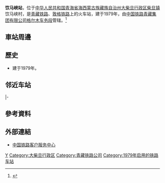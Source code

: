 {{Infobox China railway station
|车站名称 = 饮马峡站
|图片 = 
|图片介绍 = 
|车站拼音 = Yinmaxia
|英文名称 = Yinmaxia Railway Station
|车站代码 = 43766<ref>{{cite book|title=中华人民共和国铁路车站代码（GB/T 10302-2010）|publisher=中国标准出版社|year=2010|isbn=155066140495|ignore-isbn-error=true|pages=44}}</ref>
|电报码 = YRO
|拼音码 = YMX
|车站地址 = [[青海省|青海省]][[海西蒙古族藏族自治州|海西蒙古族藏族自治州]][[大柴旦行政区|大柴旦行政区]][[柴旦镇|柴旦镇]]饮马峡村
|坐标 = {{coord|37.322499|N|95.869923|E|display=inline,title}}
|归属 = [[青藏集团|青藏集团]][[格尔木车务段|格尔木车务段]]
|线路 = [[青藏铁路|青藏铁路]]、[[敦格铁路|敦格铁路]]
|车站等级 = [[四等站_(中铁)|四等站]]
|月台数目 = 
|股道数目 = 
}}
'''饮马峡站'''，位于[[中华人民共和国|中华人民共和国]][[青海省|青海省]][[海西蒙古族藏族自治州|海西蒙古族藏族自治州]][[大柴旦行政区|大柴旦行政区]][[柴旦镇|柴旦镇]]饮马峡村，是[[青藏铁路|青藏铁路]]、[[敦格铁路|敦格铁路]]上的火车站，建于1979年，由[[中国铁路青藏集团有限公司|中国铁路青藏集团有限公司]][[格尔木车务段|格尔木车务段]]管辖。<ref>{{Cite web |url=http://search.huochepiao.com/huochezhan/jieshao/3427.htm |title=饮马峡火车站介绍 |access-date=2018-02-09 |archive-date=2021-04-27 |archive-url=https://web.archive.org/web/20210427084730/http://search.huochepiao.com/huochezhan/jieshao/3427.htm |dead-url=no }}</ref>
==車站周邊==
==歷史==
* 建于1979年。
== 邻近车站 ==
{{Start rail box|[[File:China_Railways.svg|16px]] [[中国铁路|中国铁路]]}}
{{s-inop|[[航垭站|航垭站]]|{{站|西宁}}方向}}
{{s-line|[[青藏铁路|青藏铁路]]<br />← 24km 饮马峡站 23km →}}
{{s-inop|[[锡铁山站|锡铁山站]]|{{站|拉萨}}方向}}
|-
{{s-inop|[[饮马峡北站|饮马峡北站]]|{{站|敦煌}}方向}}
{{s-line|[[敦格铁路|敦格铁路]]<br />← 7km 饮马峡站 {{0}}{{0}}{{0}} {{0}}{{0}}}}
{{terminus}}
{{End box}}
==參考資料==
{{reflist}}
==外部連結==
* [http://www.12306.cn/mormhweb/ 中国铁路客户服务中心] {{Wayback|url=http://www.12306.cn/mormhweb/ |date=20180205163941 }}
{{China-rail-stub}}
{{青藏铁路}}
{{敦格铁路}}

[[Category:海西州铁路车站|Y]]
[[Category:大柴旦行政区|Category:大柴旦行政区]]
[[Category:青藏铁路公司|Category:青藏铁路公司]]
[[Category:1979年启用的铁路车站|Category:1979年启用的铁路车站]]